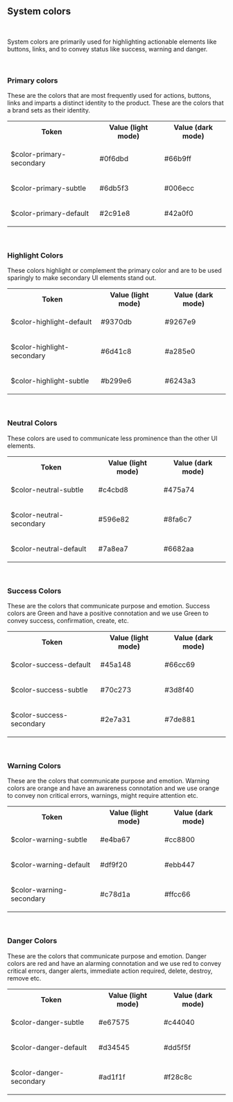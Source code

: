 ## System colors

<f-divider></f-divider>

<br />

<p>
    System colors are primarily used for highlighting actionable elements like buttons, links, and
    to convey status like success, warning and danger.
</p>

<br />

### Primary colors

<f-divider></f-divider>

<p>
    These are the colors that are most frequently used for actions, buttons, links and imparts a
    distinct identity to the product. These are the colors that a brand sets as their identity.
</p>

<Preview>
    <table class="custom-color-table">
        <tbody>
            <tr>
                <th>Token</th>
                <th>Value (light mode)</th>
                <th>Value (dark mode)</th>
            </tr>
            <tr>
                <td>
                    <p class="color-table-token">$color-primary-secondary</p>
                </td>
                <td>
                    <div class="custom-table-flex">
                        <div class="width-set">
                            <p>#0f6dbd</p>
                        </div>
                        <div
                            style={{
                                background: '#0f6dbd',
                                height: 16,
                                width: 60,
                                borderRadius: 0,
                                marginLeft: 50,
                            }}
                        ></div>
                    </div>
                </td>
                <td>
                    <div class="custom-table-flex">
                        <div class="width-set">
                            <p>#66b9ff</p>
                        </div>
                        <div
                            style={{
                                background: '#66b9ff',
                                height: 16,
                                width: 60,
                                borderRadius: 0,
                                marginLeft: 50,
                            }}
                        ></div>
                    </div>
                </td>
            </tr>
            <tr>
                <td>
                    <p class="color-table-token">$color-primary-subtle</p>
                </td>
                <td>
                    <div class="custom-table-flex">
                        <div class="width-set">
                            <p>#6db5f3</p>
                        </div>
                        <div
                            style={{
                                background: '#6db5f3',
                                height: 16,
                                width: 60,
                                borderRadius: 0,
                                marginLeft: 50,
                            }}
                        ></div>
                    </div>
                </td>
                <td>
                    <div class="custom-table-flex">
                        <div class="width-set">
                            <p>#006ecc</p>
                        </div>
                        <div
                            style={{
                                background: '#006ecc',
                                height: 16,
                                width: 60,
                                borderRadius: 0,
                                marginLeft: 50,
                            }}
                        ></div>
                    </div>
                </td>
            </tr>
            <tr>
                <td>
                    <p class="color-table-token">$color-primary-default</p>
                </td>
                <td>
                    <div class="custom-table-flex">
                        <div class="width-set">
                            <p>#2c91e8</p>
                        </div>
                        <div
                            style={{
                                background: '#2c91e8',
                                height: 16,
                                width: 60,
                                borderRadius: 0,
                                marginLeft: 50,
                            }}
                        ></div>
                    </div>
                </td>
                <td>
                    <div class="custom-table-flex">
                        <div class="width-set">
                            <p>#42a0f0</p>
                        </div>
                        <div
                            style={{
                                background: '#42a0f0',
                                height: 16,
                                width: 60,
                                borderRadius: 0,
                                marginLeft: 50,
                            }}
                        ></div>
                    </div>
                </td>
            </tr>
        </tbody>
    </table>
</Preview>

<br />

### Highlight Colors

<f-divider></f-divider>

<p class="margin-btm-24">
    These colors highlight or complement the primary color and are to be used sparingly to make
    secondary UI elements stand out.
</p>

<Preview>
    <table class="custom-color-table">
        <tbody>
            <tr>
                <th>Token</th>
                <th>Value (light mode)</th>
                <th>Value (dark mode)</th>
            </tr>
            <tr>
                <td>
                    <p class="color-table-token">$color-highlight-default</p>
                </td>
                <td>
                    <div class="custom-table-flex">
                        <div class="width-set">
                            <p>#9370db</p>
                        </div>
                        <div
                            style={{
                                background: '#9370db',
                                height: 16,
                                width: 60,
                                borderRadius: 0,
                                marginLeft: 50,
                            }}
                        ></div>
                    </div>
                </td>
                <td>
                    <div class="custom-table-flex">
                        <div class="width-set">
                            <p>#9267e9</p>
                        </div>
                        <div
                            style={{
                                background: '#9267e9',
                                height: 16,
                                width: 60,
                                borderRadius: 0,
                                marginLeft: 50,
                            }}
                        ></div>
                    </div>
                </td>
            </tr>
            <tr>
                <td>
                    <p class="color-table-token">$color-highlight-secondary</p>
                </td>
                <td>
                    <div class="custom-table-flex">
                        <div class="width-set">
                            <p>#6d41c8</p>
                        </div>
                        <div
                            style={{
                                background: '#6d41c8',
                                height: 16,
                                width: 60,
                                borderRadius: 0,
                                marginLeft: 50,
                            }}
                        ></div>
                    </div>
                </td>
                <td>
                    <div class="custom-table-flex">
                        <div class="width-set">
                            <p>#a285e0</p>
                        </div>
                        <div
                            style={{
                                background: '#a285e0',
                                height: 16,
                                width: 60,
                                borderRadius: 0,
                                marginLeft: 50,
                            }}
                        ></div>
                    </div>
                </td>
            </tr>
            <tr>
                <td>
                    <p class="color-table-token">$color-highlight-subtle</p>
                </td>
                <td>
                    <div class="custom-table-flex">
                        <div class="width-set">
                            <p>#b299e6</p>
                        </div>
                        <div
                            style={{
                                background: '#b299e6',
                                height: 16,
                                width: 60,
                                borderRadius: 0,
                                marginLeft: 50,
                            }}
                        ></div>
                    </div>
                </td>
                <td>
                    <div class="custom-table-flex">
                        <div class="width-set">
                            <p>#6243a3</p>
                        </div>
                        <div
                            style={{
                                background: '#6243a3',
                                height: 16,
                                width: 60,
                                borderRadius: 0,
                                marginLeft: 50,
                            }}
                        ></div>
                    </div>
                </td>
            </tr>
        </tbody>
    </table>
</Preview>

<br />

### Neutral Colors

<f-divider></f-divider>

<p>These colors are used to communicate less prominence than the other UI elements.</p>

<Preview>
    <table class="custom-color-table">
        <tbody>
            <tr>
                <th>Token</th>
                <th>Value (light mode)</th>
                <th>Value (dark mode)</th>
            </tr>
            <tr>
                <td>
                    <p class="color-table-token">$color-neutral-subtle</p>
                </td>
                <td>
                    <div class="custom-table-flex">
                        <div class="width-set">
                            <p>#c4cbd8</p>
                        </div>
                        <div
                            style={{
                                background: '#c4cbd8',
                                height: 16,
                                width: 60,
                                borderRadius: 0,
                                marginLeft: 50,
                            }}
                        ></div>
                    </div>
                </td>
                <td>
                    <div class="custom-table-flex">
                        <div class="width-set">
                            <p>#475a74</p>
                        </div>
                        <div
                            style={{
                                background: '#475a74',
                                height: 16,
                                width: 60,
                                borderRadius: 0,
                                marginLeft: 50,
                            }}
                        ></div>
                    </div>
                </td>
            </tr>
            <tr>
                <td>
                    <p class="color-table-token">$color-neutral-secondary</p>
                </td>
                <td>
                    <div class="custom-table-flex">
                        <div class="width-set">
                            <p>#596e82</p>
                        </div>
                        <div
                            style={{
                                background: '#596e82',
                                height: 16,
                                width: 60,
                                borderRadius: 0,
                                marginLeft: 50,
                            }}
                        ></div>
                    </div>
                </td>
                <td>
                    <div class="custom-table-flex">
                        <div class="width-set">
                            <p>#8fa6c7</p>
                        </div>
                        <div
                            style={{
                                background: '#8fa6c7',
                                height: 16,
                                width: 60,
                                borderRadius: 0,
                                marginLeft: 50,
                            }}
                        ></div>
                    </div>
                </td>
            </tr>
            <tr>
                <td>
                    <p class="color-table-token">$color-neutral-default</p>
                </td>
                <td>
                    <div class="custom-table-flex">
                        <div class="width-set">
                            <p>#7a8ea7</p>
                        </div>
                        <div
                            style={{
                                background: '#7a8ea7',
                                height: 16,
                                width: 60,
                                borderRadius: 0,
                                marginLeft: 50,
                            }}
                        ></div>
                    </div>
                </td>
                <td>
                    <div class="custom-table-flex">
                        <div class="width-set">
                            <p>#6682aa</p>
                        </div>
                        <div
                            style={{
                                background: '#6682aa',
                                height: 16,
                                width: 60,
                                borderRadius: 0,
                                marginLeft: 50,
                            }}
                        ></div>
                    </div>
                </td>
            </tr>
        </tbody>
    </table>
</Preview>

<br />

### Success Colors

<f-divider></f-divider>

<p>
    These are the colors that communicate purpose and emotion. Success colors are Green and have a
    positive connotation and we use Green to convey success, confirmation, create, etc.
</p>

<Preview>
    <table class="custom-color-table">
        <tbody>
            <tr>
                <th>Token</th>
                <th>Value (light mode)</th>
                <th>Value (dark mode)</th>
            </tr>
            <tr>
                <td>
                    <p class="color-table-token">$color-success-default</p>
                </td>
                <td>
                    <div class="custom-table-flex">
                        <div class="width-set">
                            <p>#45a148</p>
                        </div>
                        <div
                            style={{
                                background: '#45a148',
                                height: 16,
                                width: 60,
                                borderRadius: 0,
                                marginLeft: 50,
                            }}
                        ></div>
                    </div>
                </td>
                <td>
                    <div class="custom-table-flex">
                        <div class="width-set">
                            <p>#66cc69</p>
                        </div>
                        <div
                            style={{
                                background: '#66cc69',
                                height: 16,
                                width: 60,
                                borderRadius: 0,
                                marginLeft: 50,
                            }}
                        ></div>
                    </div>
                </td>
            </tr>
            <tr>
                <td>
                    <p class="color-table-token">$color-success-subtle</p>
                </td>
                <td>
                    <div class="custom-table-flex">
                        <div class="width-set">
                            <p>#70c273</p>
                        </div>
                        <div
                            style={{
                                background: '#70c273',
                                height: 16,
                                width: 60,
                                borderRadius: 0,
                                marginLeft: 50,
                            }}
                        ></div>
                    </div>
                </td>
                <td>
                    <div class="custom-table-flex">
                        <div class="width-set">
                            <p>#3d8f40</p>
                        </div>
                        <div
                            style={{
                                background: '#3d8f40',
                                height: 16,
                                width: 60,
                                borderRadius: 0,
                                marginLeft: 50,
                            }}
                        ></div>
                    </div>
                </td>
            </tr>
            <tr>
                <td>
                    <p class="color-table-token">$color-success-secondary</p>
                </td>
                <td>
                    <div class="custom-table-flex">
                        <div class="width-set">
                            <p>#2e7a31</p>
                        </div>
                        <div
                            style={{
                                background: '#2e7a31',
                                height: 16,
                                width: 60,
                                borderRadius: 0,
                                marginLeft: 50,
                            }}
                        ></div>
                    </div>
                </td>
                <td>
                    <div class="custom-table-flex">
                        <div class="width-set">
                            <p>#7de881</p>
                        </div>
                        <div
                            style={{
                                background: '#7de881',
                                height: 16,
                                width: 60,
                                borderRadius: 0,
                                marginLeft: 50,
                            }}
                        ></div>
                    </div>
                </td>
            </tr>
        </tbody>
    </table>
</Preview>

<br />

### Warning Colors

<f-divider></f-divider>

<p>
    These are the colors that communicate purpose and emotion. Warning colors are orange and have an
    awareness connotation and we use orange to convey non critical errors, warnings, might require
    attention etc.
</p>

<Preview>
    <table class="custom-color-table">
        <tbody>
            <tr>
                <th>Token</th>
                <th>Value (light mode)</th>
                <th>Value (dark mode)</th>
            </tr>
            <tr>
                <td>
                    <p class="color-table-token">$color-warning-subtle</p>
                </td>
                <td>
                    <div class="custom-table-flex">
                        <div class="width-set">
                            <p>#e4ba67</p>
                        </div>
                        <div
                            style={{
                                background: '#e4ba67',
                                height: 16,
                                width: 60,
                                borderRadius: 0,
                                marginLeft: 50,
                            }}
                        ></div>
                    </div>
                </td>
                <td>
                    <div class="custom-table-flex">
                        <div class="width-set">
                            <p>#cc8800</p>
                        </div>
                        <div
                            style={{
                                background: '#cc8800',
                                height: 16,
                                width: 60,
                                borderRadius: 0,
                                marginLeft: 50,
                            }}
                        ></div>
                    </div>
                </td>
            </tr>
            <tr>
                <td>
                    <p class="color-table-token">$color-warning-default</p>
                </td>
                <td>
                    <div class="custom-table-flex">
                        <div class="width-set">
                            <p>#df9f20</p>
                        </div>
                        <div
                            style={{
                                background: '#df9f20',
                                height: 16,
                                width: 60,
                                borderRadius: 0,
                                marginLeft: 50,
                            }}
                        ></div>
                    </div>
                </td>
                <td>
                    <div class="custom-table-flex">
                        <div class="width-set">
                            <p>#ebb447</p>
                        </div>
                        <div
                            style={{
                                background: '#ebb447',
                                height: 16,
                                width: 60,
                                borderRadius: 0,
                                marginLeft: 50,
                            }}
                        ></div>
                    </div>
                </td>
            </tr>
            <tr>
                <td>
                    <p class="color-table-token">$color-warning-secondary</p>
                </td>
                <td>
                    <div class="custom-table-flex">
                        <div class="width-set">
                            <p>#c78d1a</p>
                        </div>
                        <div
                            style={{
                                background: '#c78d1a',
                                height: 16,
                                width: 60,
                                borderRadius: 0,
                                marginLeft: 50,
                            }}
                        ></div>
                    </div>
                </td>
                <td>
                    <div class="custom-table-flex">
                        <div class="width-set">
                            <p>#ffcc66</p>
                        </div>
                        <div
                            style={{
                                background: '#ffcc66',
                                height: 16,
                                width: 60,
                                borderRadius: 0,
                                marginLeft: 50,
                            }}
                        ></div>
                    </div>
                </td>
            </tr>
        </tbody>
    </table>
</Preview>

<br />

### Danger Colors

<f-divider></f-divider>

<p>
    These are the colors that communicate purpose and emotion. Danger colors are red and have an
    alarming connotation and we use red to convey critical errors, danger alerts, immediate action
    required, delete, destroy, remove etc.
</p>

<Preview>
    <table class="custom-color-table">
        <tbody>
            <tr>
                <th>Token</th>
                <th>Value (light mode)</th>
                <th>Value (dark mode)</th>
            </tr>
            <tr>
                <td>
                    <p class="color-table-token">$color-danger-subtle</p>
                </td>
                <td>
                    <div class="custom-table-flex">
                        <div class="width-set">
                            <p>#e67575</p>
                        </div>
                        <div
                            style={{
                                background: '#e67575',
                                height: 16,
                                width: 60,
                                borderRadius: 0,
                                marginLeft: 50,
                            }}
                        ></div>
                    </div>
                </td>
                <td>
                    <div class="custom-table-flex">
                        <div class="width-set">
                            <p>#c44040</p>
                        </div>
                        <div
                            style={{
                                background: '#c44040',
                                height: 16,
                                width: 60,
                                borderRadius: 0,
                                marginLeft: 50,
                            }}
                        ></div>
                    </div>
                </td>
            </tr>
            <tr>
                <td>
                    <p class="color-table-token">$color-danger-default</p>
                </td>
                <td>
                    <div class="custom-table-flex">
                        <div class="width-set">
                            <p>#d34545</p>
                        </div>
                        <div
                            style={{
                                background: '#d34545',
                                height: 16,
                                width: 60,
                                borderRadius: 0,
                                marginLeft: 50,
                            }}
                        ></div>
                    </div>
                </td>
                <td>
                    <div class="custom-table-flex">
                        <div class="width-set">
                            <p>#dd5f5f</p>
                        </div>
                        <div
                            style={{
                                background: '#dd5f5f',
                                height: 16,
                                width: 60,
                                borderRadius: 0,
                                marginLeft: 50,
                            }}
                        ></div>
                    </div>
                </td>
            </tr>
            <tr>
                <td>
                    <p class="color-table-token">$color-danger-secondary</p>
                </td>
                <td>
                    <div class="custom-table-flex">
                        <div class="width-set">
                            <p>#ad1f1f</p>
                        </div>
                        <div
                            style={{
                                background: '#ad1f1f',
                                height: 16,
                                width: 60,
                                borderRadius: 0,
                                marginLeft: 50,
                            }}
                        ></div>
                    </div>
                </td>
                <td>
                    <div class="custom-table-flex">
                        <div class="width-set">
                            <p>#f28c8c</p>
                        </div>
                        <div
                            style={{
                                background: '#f28c8c',
                                height: 16,
                                width: 60,
                                borderRadius: 0,
                                marginLeft: 50,
                            }}
                        ></div>
                    </div>
                </td>
            </tr>
        </tbody>
    </table>
</Preview>
